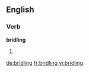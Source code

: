
==English==

===Verb===
'''bridling'''

# {{present participle of|[[bridle]]}}

[[de:bridling]]
[[fr:bridling]]
[[vi:bridling]]